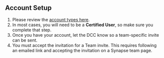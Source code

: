 ## Account Setup

1. Please review the [account types here](https://help.synapse.org/docs/Synapse-User-Account-Types.2007072795.html).
2. In most cases, you will need to be a **Certified User**, so make sure you complete that step.
3. Once you have your account, let the DCC know so a team-specific invite can be sent.
4. You must accept the invitation for a Team invite. This requires following an emailed link and accepting the invitation on a Synapse team page.
